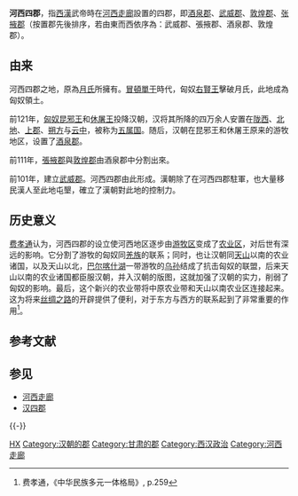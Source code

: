 '''河西四郡'''，指[[西漢|西漢]]武帝時在[[河西走廊|河西走廊]]設置的四郡，即[[酒泉郡|酒泉郡]]、[[武威郡|武威郡]]、[[敦煌郡|敦煌郡]]、[[张掖郡|张掖郡]]（按置郡先後排序，若由東而西依序為：武威郡、張掖郡、酒泉郡、敦煌郡）。

== 由来 ==
河西四郡之地，原為[[月氏|月氏]]所擁有。[[冒頓單于|冒頓單于]]時代，匈奴[[右賢王|右賢王]]擊破月氏，此地成為匈奴領土。

前121年，[[匈奴|匈奴]][[昆邪王|昆邪王]]和[[休屠王|休屠王]]投降汉朝，汉将其所降的四万余人安置在[[陇西|陇西]]、[[北地|北地]]、[[上郡|上郡]]、[[朔方|朔方]]与[[云中|云中]]，被称为[[五属国|五属国]]。随后，汉朝在昆邪王和休屠王原来的游牧地区，设置了[[酒泉郡|酒泉郡]]。

前111年，[[張掖郡|張掖郡]]與[[敦煌郡|敦煌郡]]由酒泉郡中分割出來。

前101年，建立[[武威郡|武威郡]]。河西四郡由此形成。漢朝除了在河西四郡駐軍，也大量移民漢人至此地屯墾，確立了漢朝對此地的控制力。


== 历史意义 ==
[[费孝通|费孝通]]认为，河西四郡的设立使河西地区逐步由[[游牧区|游牧区]]变成了[[农业区|农业区]]，对后世有深远的影响。它分割了游牧的匈奴同[[羌族|羌族]]的联系；同时，也让汉朝同[[天山|天山]]以南的农业诸国，以及天山以北，[[巴尔喀什湖|巴尔喀什湖]]一带游牧的[[乌孙|乌孙]]结成了抗击匈奴的联盟，后来天山以南的农业诸国都臣服汉朝，并入汉朝的版图，这就加强了汉朝的实力，削弱了匈奴的影响。最后，这个新兴的农业带将中原农业带和天山以南农业区连接起来。这为将来[[丝绸之路|丝绸之路]]的开辟提供了便利，对于东方与西方的联系起到了非常重要的作用<ref>费孝通，《中华民族多元一体格局》, p.259</ref>。

==参考文献==
{{Reflist}}

== 参见 ==
* [[河西走廊|河西走廊]]
* [[汉四郡|汉四郡]]

{{-}}
{{西汉行政区划|nocat}}
{{東漢行政區劃|nocat}}

[[Category:中國地域政治並稱|HX]]
[[Category:汉朝的郡|Category:汉朝的郡]]
[[Category:甘肃的郡|Category:甘肃的郡]]
[[Category:西汉政治|Category:西汉政治]]
[[Category:河西走廊|Category:河西走廊]]
